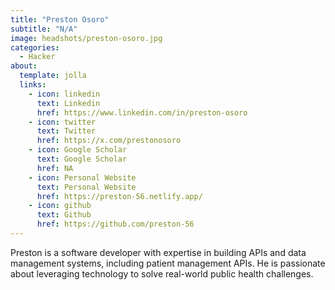 ```yaml
---
title: "Preston Osoro"
subtitle: "N/A"
image: headshots/preston-osoro.jpg
categories:
  - Hacker
about:
  template: jolla
  links:
    - icon: linkedin
      text: Linkedin
      href: https://www.linkedin.com/in/preston-osoro
    - icon: twitter
      text: Twitter
      href: https://x.com/prestonosoro
    - icon: Google Scholar
      text: Google Scholar
      href: NA
    - icon: Personal Website
      text: Personal Website
      href: https://preston-56.netlify.app/
    - icon: github
      text: Github
      href: https://github.com/preston-56
---
```


Preston is a software developer with expertise in building APIs and data management systems, including patient management APIs. He is passionate about leveraging technology to solve real-world public health challenges.
